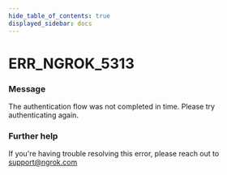 ```yaml
---
hide_table_of_contents: true
displayed_sidebar: docs
---
```



# ERR_NGROK_5313

### Message

The authentication flow was not completed in time. Please try authenticating again.

<ErrorDetails error="err_ngrok_5313" />

### Further help

If you're having trouble resolving this error, please reach out to [support@ngrok.com](mailto:support@ngrok.com?subject=Help%20with%20ERR_NGROK_5313)

